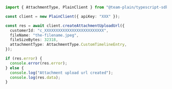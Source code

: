 ```ts /c_XXXXXXXXXXXXXXXXXXXXXXXXXX/
import { AttachmentType, PlainClient } from "@team-plain/typescript-sdk";

const client = new PlainClient({ apiKey: "XXX" });

const res = await client.createAttachmentUploadUrl({
  customerId: "c_XXXXXXXXXXXXXXXXXXXXXXXXXX",
  fileName: "the-filename.jpeg",
  fileSizeBytes: 32318,
  attachmentType: AttachmentType.CustomTimelineEntry,
});

if (res.error) {
  console.error(res.error);
} else {
  console.log("Attachment upload url created");
  console.log(res.data);
}
```
